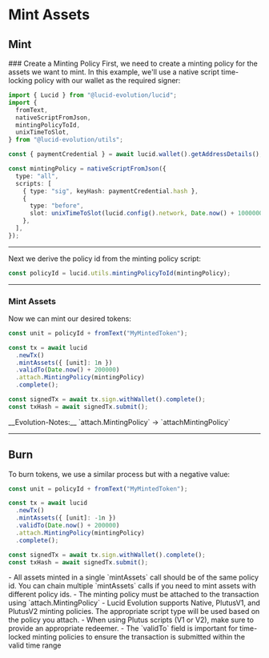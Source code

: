 
# Mint Assets

## Mint

<Steps>
### Create a Minting Policy
First, we need to create a minting policy for the assets we want to mint. In this example, we'll use a native script time-locking policy with our wallet as the required signer:

```typescript
import { Lucid } from "@lucid-evolution/lucid";
import {
  fromText,
  nativeScriptFromJson,
  mintingPolicyToId,
  unixTimeToSlot,
} from "@lucid-evolution/utils";

const { paymentCredential } = await lucid.wallet().getAddressDetails();

const mintingPolicy = nativeScriptFromJson({
  type: "all",
  scripts: [
    { type: "sig", keyHash: paymentCredential.hash },
    {
      type: "before",
      slot: unixTimeToSlot(lucid.config().network, Date.now() + 1000000),
    },
  ],
});
```
---

Next we derive the policy id from the minting policy script:

```typescript
const policyId = lucid.utils.mintingPolicyToId(mintingPolicy);
```
---
### Mint Assets

Now we can mint our desired tokens:

```typescript
const unit = policyId + fromText("MyMintedToken");

const tx = await lucid
  .newTx()
  .mintAssets({ [unit]: 1n })
  .validTo(Date.now() + 200000)
  .attach.MintingPolicy(mintingPolicy)
  .complete();

const signedTx = await tx.sign.withWallet().complete();
const txHash = await signedTx.submit();
```

<Callout type="info" emoji="ℹ️">
__Evolution-Notes:__ `attach.MintingPolicy` -> `attachMintingPolicy`
</Callout>
</Steps>

---

## Burn

To burn tokens, we use a similar process but with a negative value:

```typescript
const unit = policyId + fromText("MyMintedToken");

const tx = await lucid
  .newTx()
  .mintAssets({ [unit]: -1n })
  .validTo(Date.now() + 200000)
  .attach.MintingPolicy(mintingPolicy)
  .complete();

const signedTx = await tx.sign.withWallet().complete();
const txHash = await signedTx.submit();
```

<Callout>
  - All assets minted in a single `mintAssets` call should be of the same policy
  id. You can chain multiple `mintAssets` calls if you need to mint assets with
  different policy ids. 
  - The minting policy must be attached to the transaction
  using `attach.MintingPolicy` 
  - Lucid Evolution supports Native, PlutusV1, and
  PlutusV2 minting policies. The appropriate script type will be used based on
  the policy you attach. 
  - When using Plutus scripts (V1 or V2), make sure to
  provide an appropriate redeemer. 
  - The `validTo` field is important for
  time-locked minting policies to ensure the transaction is submitted within the
  valid time range
</Callout>

